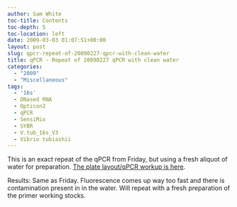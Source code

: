 ```yaml
---
author: Sam White
toc-title: Contents
toc-depth: 5
toc-location: left
date: 2009-03-03 01:07:51+00:00
layout: post
slug: qpcr-repeat-of-20090227-qpcr-with-clean-water
title: qPCR - Repeat of 20090227 qPCR with clean water
categories:
  - "2009"
  - "Miscellaneous"
tags:
  - '16s'
  - DNased RNA
  - Opticon2
  - qPCR
  - SensiMix
  - SYBR
  - V.tub_16s_V3
  - Vibrio tubiashii
---
```


This is an exact repeat of the qPCR from Friday, but using a fresh aliquot of water for preparation. [The plate layout/qPCR workup is here](https://eagle.fish.washington.edu/Arabidopsis/Notebook%20Workup%20Files/20090302-1.jpg).

Results: Same as Friday. Fluorescence comes up way too fast and there is contamination present in in the water. Will repeat with a fresh preparation of the primer working stocks.

